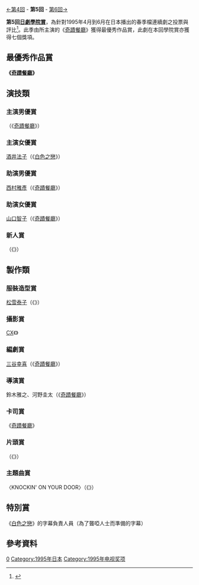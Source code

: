 {{noteTA
|G1=JP Show}}
[[第4回日劇學院賞|←第4回]] - '''第5回''' - [[第6回日劇學院賞|第6回→]]

'''第5回[[日劇學院賞|日劇學院賞]]'''，為針對1995年4月到6月在日本播出的春季檔連續劇之投票與評比<ref>{{Cite web |url=http://blog.television.co.jp/drama/academy/1995/06/28/ |title=1995年日劇學院賞春季檔獲獎名單 |accessdate=2014-08-20 |archive-date=2014-08-21 |archive-url=https://web.archive.org/web/20140821131537/http://blog.television.co.jp/drama/academy/1995/06/28/ |dead-url=no }}</ref>。此季由{{link-ja|松本幸四郎|松本幸四郎 (9代目)|松本幸四郎}}所主演的《[[奇蹟餐廳|奇蹟餐廳]]》獲得最優秀作品賞，此劇在本回學院賞亦獲得七個獎項。

==最優秀作品賞==
'''《[[奇蹟餐廳|奇蹟餐廳]]》'''

== 演技類 ==
===主演男優賞===
{{link-ja|松本幸四郎|松本幸四郎 (9代目)|松本幸四郎}}（《[[奇蹟餐廳|奇蹟餐廳]]》）

===主演女優賞===
[[酒井法子|酒井法子]]（《[[白色之戀|白色之戀]]》）

===助演男優賞===
[[西村雅彥|西村雅彥]]（《[[奇蹟餐廳|奇蹟餐廳]]》）

===助演女優賞===
[[山口智子|山口智子]]（《[[奇蹟餐廳|奇蹟餐廳]]》）

===新人賞===
{{link-ja|京野琴美|京野ことみ}}（《{{link-ja|給我們愛吧|僕らに愛を!}}》）

==製作類==
===服裝造型賞===
[[松雪泰子|松雪泰子]]（《{{link-ja|愛情腦震盪|毎度おジャマしまぁす}}》）

===攝影賞===
[[富士電視台|CX]]《{{link-ja|燦爛的季節|輝く季節の中で}}》

===編劇賞===
[[三谷幸喜|三谷幸喜]]（《[[奇蹟餐廳|奇蹟餐廳]]》）

===導演賞===
鈴木雅之、河野圭太（《[[奇蹟餐廳|奇蹟餐廳]]》）

===卡司賞===
《[[奇蹟餐廳|奇蹟餐廳]]》

===片頭賞===
{{link-ja|中江功|中江功}}（《{{link-ja|給我們愛吧|僕らに愛を!}}》）

===主題曲賞===
{{link-ja|L⇔R|L⇔R}}〈KNOCKIN' ON YOUR DOOR〉（《{{link-ja|給我們愛吧|僕らに愛を!}}》）

==特別賞==
《[[白色之戀|白色之戀]]》的字幕負責人員（為了聾啞人士而準備的字幕）

== 參考資料 ==
{{reflist}}

{{日劇學院賞名單}}
[[Category:日劇學院賞|0]]
[[Category:1995年日本|Category:1995年日本]]
[[Category:1995年电视奖项|Category:1995年电视奖项]]
